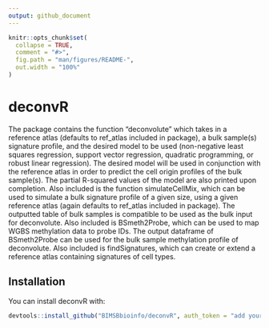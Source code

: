 ---
output: github_document
---

<!-- README.md is generated from README.Rmd. Please edit that file -->

```{r, include = FALSE}
knitr::opts_chunk$set(
  collapse = TRUE,
  comment = "#>",
  fig.path = "man/figures/README-",
  out.width = "100%"
)
```

# deconvR

<!-- badges: start -->
<!-- badges: end -->

The package contains the function "deconvolute" which takes in
a reference atlas (defaults to ref_atlas included in package), a bulk sample(s) signature profile,
and the desired model to be used (non-negative least squares regression, support vector regression,
quadratic programming, or robust linear regression). The desired model will be used in conjunction with
the reference atlas in order to predict the cell origin profiles of the bulk sample(s).
The partial R-squared values of the model are also printed upon completion. Also included is the function
simulateCellMix, which can be used to simulate a bulk signature profile of a given size, using a given
reference atlas (again defaults to ref_atlas included in package). The outputted table of bulk samples
is compatible to be used as the bulk input for deconvolute. Also included is BSmeth2Probe, which can be
used to map WGBS methylation data to probe IDs. The output dataframe of BSmeth2Probe can be used for
the bulk sample methylation profile of deconvolute. Also included is findSignatures, which can create
or extend a reference atlas containing signatures of cell types.

## Installation

You can install deconvR  with:

``` r
devtools::install_github("BIMSBbioinfo/deconvR", auth_token = "add your github personal access token here")
```

